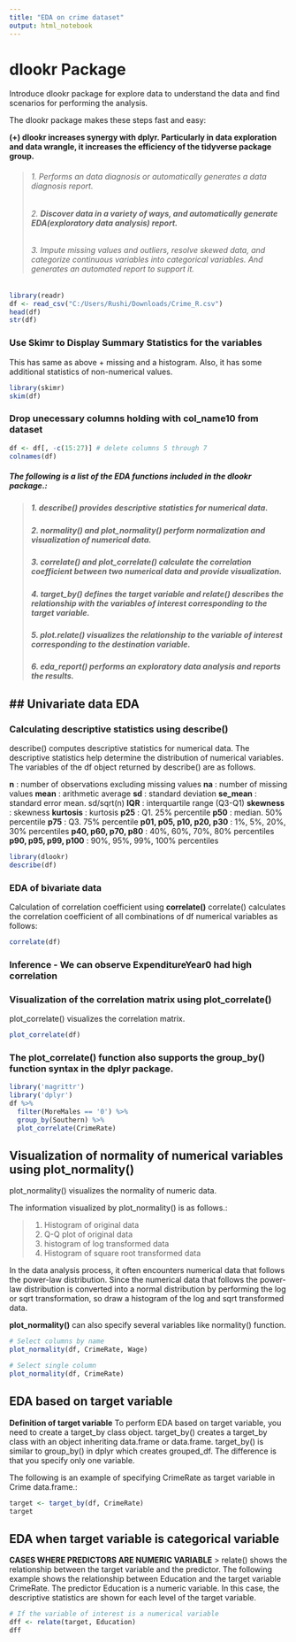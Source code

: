 ```yaml
---
title: "EDA on crime dataset"
output: html_notebook
---
```

# dlookr Package
Introduce dlookr package for explore data to understand the data and find scenarios for performing the analysis.

The dlookr package makes these steps fast and easy:

**(+) dlookr increases synergy with dplyr. Particularly in data exploration and data wrangle, it increases the efficiency of the tidyverse package group.**

> ###### 1. Performs an data diagnosis or automatically generates a data diagnosis report.
> ###### 2. **Discover data in a variety of ways, and automatically generate EDA(exploratory data analysis) report.**
> ###### 3. Impute missing values and outliers, resolve skewed data, and categorize continuous variables into categorical variables. And generates an automated report to support it.

```r
library(readr)
df <- read_csv("C:/Users/Rushi/Downloads/Crime_R.csv")
head(df)
str(df)
```
### Use Skimr to Display Summary Statistics for the variables

This has same as above + missing and a histogram.  Also, it has some additional statistics of non-numerical values.
```r
library(skimr)
skim(df)
```
### Drop unecessary columns holding with col_name10 from dataset
```r
df <- df[, -c(15:27)] # delete columns 5 through 7
colnames(df)
```

##### The following is a list of the *EDA functions* included in the dlookr package.:

>##### 1. **describe()** provides descriptive statistics for numerical data.
>##### 2. **normality()** and plot_normality() perform normalization and visualization of numerical data.
>##### 3. **correlate()** and plot_correlate() calculate the correlation coefficient between two numerical data and provide visualization.
>##### 4. **target_by()** defines the target variable and relate() describes the relationship with the variables of interest corresponding to the target variable.
>##### 5. **plot.relate()** visualizes the relationship to the variable of interest corresponding to the destination variable.
>##### 6. **eda_report()** performs an exploratory data analysis and reports the results.

## **Univariate data EDA**
---
### Calculating descriptive statistics using describe()

 describe() computes descriptive statistics for numerical data. The descriptive statistics help determine the distribution of numerical variables.
The variables of the df object returned by describe() are as follows.

**n** : number of observations excluding missing values
**na** : number of missing values
**mean** : arithmetic average
**sd** : standard deviation
**se_mean** : standard error mean. sd/sqrt(n)
**IQR** : interquartile range (Q3-Q1)
**skewness** : skewness
**kurtosis** : kurtosis
**p25** : Q1. 25% percentile
**p50** : median. 50% percentile
**p75** : Q3. 75% percentile
**p01, p05, p10, p20, p30** : 1%, 5%, 20%, 30% percentiles
**p40, p60, p70, p80** : 40%, 60%, 70%, 80% percentiles
**p90, p95, p99, p100** : 90%, 95%, 99%, 100% percentiles
```r
library(dlookr)
describe(df)
```
### EDA of bivariate data

Calculation of correlation coefficient using **correlate()**
correlate() calculates the correlation coefficient of all combinations of df numerical variables as follows:
```r
correlate(df)
```
### **Inference -** We can observe ExpenditureYear0 had high correlation

### Visualization of the correlation matrix using plot_correlate()
plot_correlate() visualizes the correlation matrix.
```r
plot_correlate(df)
```
### The plot_correlate() function also supports the group_by() function syntax in the dplyr package.
```r
library('magrittr')
library('dplyr')
df %>%
  filter(MoreMales == '0') %>%
  group_by(Southern) %>%
  plot_correlate(CrimeRate)
```
## Visualization of normality of numerical variables using **plot_normality()**
plot_normality() visualizes the normality of numeric data.

The information visualized by plot_normality() is as follows.:

>1. Histogram of original data
>2. Q-Q plot of original data
>3. histogram of log transformed data
>4. Histogram of square root transformed data

In the data analysis process, it often encounters numerical data that follows the power-law distribution. Since the numerical data that follows the power-law distribution is converted into a normal distribution by performing the log or sqrt transformation, so draw a histogram of the log and sqrt transformed data.

**plot_normality()** can also specify several variables like normality() function.
```r
# Select columns by name
plot_normality(df, CrimeRate, Wage)
```
```r
# Select single column
plot_normality(df, CrimeRate)
```
## EDA based on target variable
**Definition of target variable**
To perform EDA based on target variable, you need to create a target_by class object. target_by() creates a target_by class with an object inheriting data.frame or data.frame. target_by() is similar to group_by() in dplyr which creates grouped_df. The difference is that you specify only one variable.

The following is an example of specifying CrimeRate as target variable in Crime data.frame.:
```r
target <- target_by(df, CrimeRate)
target
```
## EDA when target variable is categorical variable
**CASES WHERE PREDICTORS ARE NUMERIC VARIABLE**
> relate() shows the relationship between the target variable and the predictor. The following example shows the relationship between Education and the target variable CrimeRate. The predictor Education is a numeric variable. In this case, the descriptive statistics are shown for each level of the target variable.

```r
# If the variable of interest is a numerical variable
dff <- relate(target, Education)
dff
```

